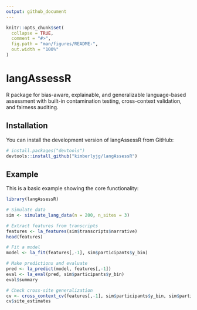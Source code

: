 ```yaml
---
output: github_document
---
```


<!-- README.md is generated from README.Rmd. Please edit that file -->

```r
knitr::opts_chunk$set(
  collapse = TRUE,
  comment = "#>",
  fig.path = "man/figures/README-",
  out.width = "100%"
)
```

# langAssessR

<!-- badges: start -->
<!-- badges: end -->

R package for bias-aware, explainable, and generalizable language-based assessment with built-in contamination testing, cross-context validation, and fairness auditing.

## Installation

You can install the development version of langAssessR from GitHub:

```r
# install.packages("devtools")
devtools::install_github("kimberlyjg/langAssessR")
```

## Example

This is a basic example showing the core functionality:

```r
library(langAssessR)

# Simulate data
sim <- simulate_lang_data(n = 200, n_sites = 3)

# Extract features from transcripts
features <- la_features(sim$transcripts$narrative)
head(features)

# Fit a model
model <- la_fit(features[,-1], sim$participants$y_bin)

# Make predictions and evaluate
pred <- la_predict(model, features[,-1])
eval <- la_eval(pred, sim$participants$y_bin)
eval$summary

# Check cross-site generalization
cv <- cross_context_cv(features[,-1], sim$participants$y_bin, sim$participants$site)
cv$site_estimates
```

